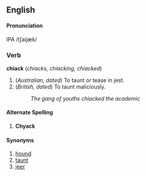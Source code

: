 ==English==

====Pronunciation====

IPA /tʃaijæk/

===Verb===

'''chiack''' (''chiacks, chiacking, chiacked'')

# (''Australian, dated'') To taunt or tease in jest.
# (''British, dated'') To taunt maliciously.
#: ''The gang of youths chiacked the academic''

====Alternate Spelling====
# '''Chyack'''

====Synonyms====
# [[hound]]
# [[taunt]]
# [[jeer]]